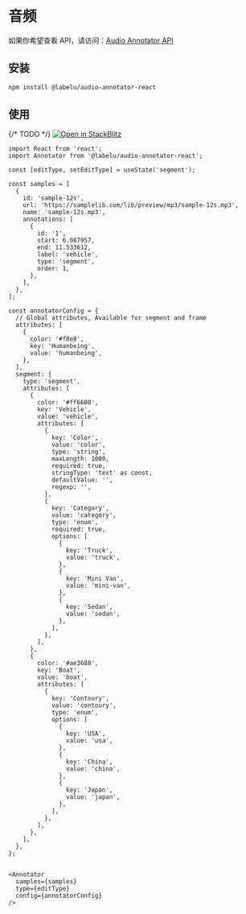 
# 音频

如果你希望查看 API，请访问：[Audio Annotator API](https://github.com/opendatalab/labelU-Kit/blob/41539439ca1c6bf551386053c174df6b30512f8c/packages/audio-annotator-react/readme.md#L3)

## 安装

```bash
npm install @labelu/audio-annotator-react
```

## 使用

{/* TODO */}
[![Open in StackBlitz](https://developer.stackblitz.com/img/open_in_stackblitz.svg)](https://stackblitz.com/github/opendatalab/labelU-Kit/tree/website/packages/audio-annotator-react/example)

```tsx
import React from 'react';
import Annotator from '@labelu/audio-annotator-react';

const [editType, setEditType] = useState('segment');

const samples = [
  {
    id: 'sample-12s',
    url: 'https://samplelib.com/lib/preview/mp3/sample-12s.mp3',
    name: 'sample-12s.mp3',
    annotations: [
      {
        id: '1',
        start: 6.087957,
        end: 11.533612,
        label: 'vehicle',
        type: 'segment',
        order: 1,
      },
    ],
  },
];

const annotatorConfig = {
  // Global attributes, Available for segment and frame
  attributes: [
    {
      color: '#f8e8',
      key: 'Humanbeing',
      value: 'humanbeing',
    },
  ],
  segment: {
    type: 'segment',
    attributes: [
      {
        color: '#ff6600',
        key: 'Vehicle',
        value: 'vehicle',
        attributes: [
          {
            key: 'Color',
            value: 'color',
            type: 'string',
            maxLength: 1000,
            required: true,
            stringType: 'text' as const,
            defaultValue: '',
            regexp: '',
          },
          {
            key: 'Category',
            value: 'category',
            type: 'enum',
            required: true,
            options: [
              {
                key: 'Truck',
                value: 'truck',
              },
              {
                key: 'Mini Van',
                value: 'mini-van',
              },
              {
                key: 'Sedan',
                value: 'sedan',
              },
            ],
          },
        ],
      },
      {
        color: '#ae3688',
        key: 'Boat',
        value: 'boat',
        attributes: [
          {
            key: 'Contoury',
            value: 'contoury',
            type: 'enum',
            options: [
              {
                key: 'USA',
                value: 'usa',
              },
              {
                key: 'China',
                value: 'china',
              },
              {
                key: 'Japan',
                value: 'japan',
              },
            ],
          },
        ],
      },
    ],
  },
};


<Annotator
  samples={samples}
  type={editType}
  config={annotatorConfig}
/>

```


